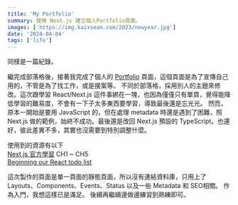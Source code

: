 ```yaml
---
title: 'My Portfolio'
summary: 使用 Next.js 建立個人Portfolio頁面。
images: ['https://img.kaixsean.com/2023/newyear.jpg']
date: '2024-04-04'
tags: ['life']
---
```


同樣是一篇紀錄。

繼完成部落格後，接著我完成了個人的 [Portfolio](https://portfolio.kaixsean.com) 頁面，這個頁面是為了宣傳自己用的，不管是為了找工作，或是接案等。
不同於部落格，採用別人的主題來修改。這次跟學習 React/Next.js 這件事綁在一塊，也因為僅僅只有單頁，覺得能降低學習的難易度，不會有一下子太多東西要學習，導致最後還是忘光光。
然而，原本一開始是要用 JavaScript 的，但在處理 metadata 時還是遇到了困難，照 Next.js 做的範例，始終不成功。最後還是改回 Next.js 預設的 TypeScript。也還好，彼此差異不多，其實也沒需要到特別調整什麼。

使用到的資源有以下  
[Next.js 官方學習](https://nextjs.org/learn) CH1 ~ CH5  
[Beginning our React todo list](https://developer.mozilla.org/zh-TW/docs/Learn/Tools_and_testing/Client-side_JavaScript_frameworks/React_todo_list_beginning)

這次製作的頁面是單一頁面的靜態頁面，所以沒有連結資料庫，只用上了 Layouts、Components、Events、Status 以及一些 Metadata 和 SEO相關。
作為入門，我想這樣已是滿足。
後續再繼續邊做邊練習到熟練即可。
